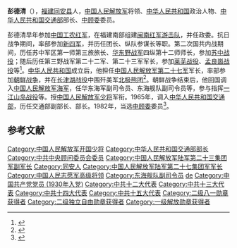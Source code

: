 '''彭德清'''（{{bd|1910年||1999年|catIdx=}}），[[福建|福建]][[同安县|同安县]]人，[[中国人民解放军|中国人民解放军]]将领、[[中华人民共和国|中华人民共和国]]政治人物、[[中华人民共和国交通部|中华人民共和国交通部]]部长、[[中顾委|中顾委]]委员。

彭德清早年参加[[中国工农红军|中国工农红军]]，在福建南部组建[[闽南红军游击队|闽南红军游击队]]，并任政委。抗日战争期间，率部参加[[新四军|新四军]]，并历任团长、纵队参谋长等职。第二次国共内战期间，历任苏中军区第一师第三旅旅长、[[华东野战军|华东野战军]]四纵第十二师师长，参加[[苏中战役|苏中战役]]；随后历任第三野战军第二十二军、第二十三军军长，参加[[莱芜战役|莱芜战役]]、[[孟良崮战役|孟良崮战役]]等<ref>{{cite news|title=彭德清|url=http://www.cnfatong.com.cn/main/home/ns_detail.php?id=6903&nowmenuid=47&cpath=&catid=0|accessdate=2011-10-03|newspaper=法通天下网}}{{dead link|date=2018年2月 |bot=InternetArchiveBot |fix-attempted=yes }}</ref>。[[中华人民共和国|中华人民共和国]]成立后，他担任[[中国人民解放军第二十七军|中国人民解放军第二十七军]]军长，率部参加[[朝鲜战争|朝鲜战争]]，并在[[长津湖战役|长津湖战役]]中围歼美军[[北极熊团|北极熊团]]<ref>{{cite news|author=瑞声 蔡恺 乡土|title=彭德清纪念室独自寂寞|url=http://www.csnn.com.cn/2006/ca437254.htm|accessdate=2011-10-03|newspaper=厦门晚报|deadurl=yes|archiveurl=https://web.archive.org/web/20070819094214/http://www.csnn.com.cn/2006/ca437254.htm|archivedate=2007-08-19}}</ref>。朝鲜战争结束后，他回国调入[[中国人民解放军海军|中国人民解放军海军]]，任华东海军副司令员、东海舰队副司令员等，参与指挥[[一江山岛战役|一江山岛战役]]等。授[[中国人民解放军少将|中国人民解放军少将]]军衔。1965年，调入[[中华人民共和国交通部|中华人民共和国交通部]]，历任交通部副部长、部长。1982年，当选[[中顾委|中顾委]]委员<ref>{{cite news|title=彭德清|url=http://dangshi.people.com.cn/GB/165617/165618/166491/167909/12263726.html|accessdate=2011-10-03|newspaper=人民网|archive-date=2019-05-20|archive-url=https://web.archive.org/web/20190520235834/http://dangshi.people.com.cn/GB/165617/165618/166491/167909/12263726.html|dead-url=no}}</ref>。

==参考文献==
{{reflist}}
{{start box}}
{{s-off}}
{{succession box|[[曾生|曾生]]|[[李清_(部長)|李清]]|[[中华人民共和国交通运输部|中华人民共和国交通运输部部长]]|1981年-1982年}}
{{end box}}

{{中华人民共和国交通运输部部长}}
{{第5届国务院}}
{{DEFAULTSORT:peng deqing}}
[[Category:中国人民解放军开国少将|Category:中国人民解放军开国少将]]
[[Category:中华人民共和国交通部部长|Category:中华人民共和国交通部部长]]
[[Category:中共中央顾问委员会委员|Category:中共中央顾问委员会委员]]
[[Category:中国人民解放军陆军第二十三集团军副军长|Category:中国人民解放军陆军第二十三集团军副军长]]
[[Category:同安人|Category:同安人]]
[[Category:中国人民解放军陆军第二十七集团军军长|Category:中国人民解放军陆军第二十七集团军军长]]
[[Category:中国人民志愿军高级将领|Category:中国人民志愿军高级将领]]
[[Category:东海舰队副司令员|Category:东海舰队副司令员]]
[[Category:彭姓|de]]
[[Category:中国共产党党员_(1930年入党)|Category:中国共产党党员 (1930年入党)]]
[[Category:中共十二大代表|Category:中共十二大代表]]
[[Category:中共十三大代表|Category:中共十三大代表]]
[[Category:中共十四大代表|Category:中共十四大代表]]
[[Category:中共十五大代表|Category:中共十五大代表]]
[[Category:二级八一勋章获得者|Category:二级八一勋章获得者]]
[[Category:二级独立自由勋章获得者|Category:二级独立自由勋章获得者]]
[[Category:一级解放勋章获得者|Category:一级解放勋章获得者]]